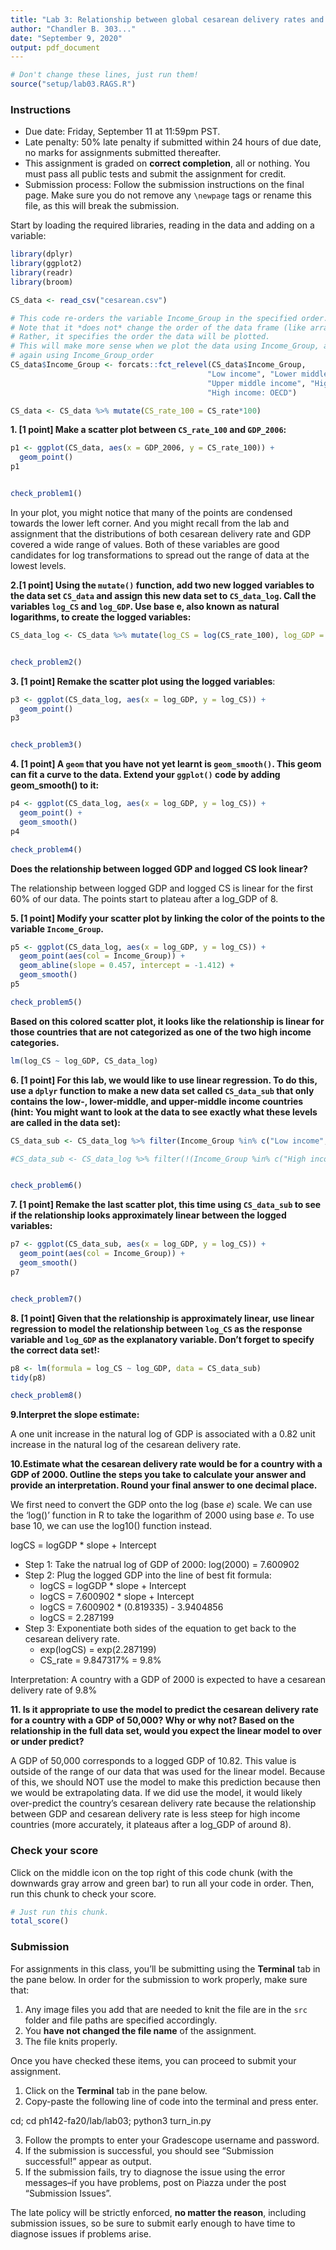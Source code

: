 ```yaml
---
title: "Lab 3: Relationship between global cesarean delivery rates and GDP"
author: "Chandler B. 303..."
date: "September 9, 2020"
output: pdf_document
---
```


```r
# Don't change these lines, just run them!
source("setup/lab03.RAGS.R")

```


### Instructions 
* Due date: Friday, September 11 at 11:59pm PST.
* Late penalty: 50% late penalty if submitted within 24 hours of due date, no 
marks for assignments submitted thereafter.
* This assignment is graded on **correct completion**, all or nothing. You must pass all public tests and submit the assignment for credit.
* Submission process: Follow the submission instructions on the final page. Make sure you do not remove any `\newpage` tags or rename this file, as this will break the submission.


Start by loading the required libraries, reading in the data and adding on a 
variable:

```r
library(dplyr)
library(ggplot2)
library(readr)
library(broom)

CS_data <- read_csv("cesarean.csv")

# This code re-orders the variable Income_Group in the specified order.
# Note that it *does not* change the order of the data frame (like arrange() does)
# Rather, it specifies the order the data will be plotted. 
# This will make more sense when we plot the data using Income_Group, and then
# again using Income_Group_order
CS_data$Income_Group <- forcats::fct_relevel(CS_data$Income_Group, 
                                            "Low income", "Lower middle income", 
                                            "Upper middle income", "High income: nonOECD", 
                                            "High income: OECD")

CS_data <- CS_data %>% mutate(CS_rate_100 = CS_rate*100)
```

\newpage 

**1. [1 point] Make a scatter plot between `CS_rate_100` and `GDP_2006`:**

```r
p1 <- ggplot(CS_data, aes(x = GDP_2006, y = CS_rate_100)) +
  geom_point()
p1


check_problem1()
```

In your plot, you might notice that many of the points are condensed towards the 
lower left corner. And you might recall from the lab and assignment that the 
distributions of both cesarean delivery rate and GDP covered a wide range of 
values. Both of these variables are good candidates for log transformations to
spread out the range of data at the lowest levels.

\newpage

**2.[1 point]  Using the `mutate()` function, add two new logged variables to the data set
`CS_data` and assign this new data set to `CS_data_log`. Call the variables `log_CS` and `log_GDP`. Use base e, also known as natural logarithms, to create the logged variables:**

```r
CS_data_log <- CS_data %>% mutate(log_CS = log(CS_rate_100), log_GDP = log(GDP_2006))


check_problem2()
```
\newpage

**3. [1 point] Remake the scatter plot using the logged variables**:

```r
p3 <- ggplot(CS_data_log, aes(x = log_GDP, y = log_CS)) +
  geom_point()
p3


check_problem3()
```
\newpage

**4. [1 point]  A `geom` that you have not yet learnt is `geom_smooth()`. This geom can fit 
a curve to the data. Extend your `ggplot()` code by adding geom_smooth() to it:**
```r
p4 <- ggplot(CS_data_log, aes(x = log_GDP, y = log_CS)) +
  geom_point() +
  geom_smooth()
p4

check_problem4()
```

**Does the relationship between logged GDP and logged CS look linear?**

The relationship between logged GDP and logged CS is linear for the first 60% of our data. The points start to plateau after a log_GDP of 8.


\newpage 

**5. [1 point] Modify your scatter plot by linking the color of the points to the variable
`Income_Group`.**

```r
p5 <- ggplot(CS_data_log, aes(x = log_GDP, y = log_CS)) +
  geom_point(aes(col = Income_Group)) +
  geom_abline(slope = 0.457, intercept = -1.412) +
  geom_smooth()
p5

check_problem5()
```

**Based on this colored scatter plot, it looks like the relationship is linear 
for those countries that are not categorized as one of the two high income
categories.**

```r
lm(log_CS ~ log_GDP, CS_data_log)
```


\newpage

**6. [1 point] For this lab, we would like to use linear regression. To do this, use a `dplyr` function to make a new data set called `CS_data_sub` that only contains the low-, lower-middle, and upper-middle income countries (hint: You might want to look at the data to see exactly what these levels are called in the data set):**

```r
CS_data_sub <- CS_data_log %>% filter(Income_Group %in% c("Low income", "Lower middle income", "Upper middle income"))

#CS_data_sub <- CS_data_log %>% filter(!(Income_Group %in% c("High income: nonOECD", "High income: OECD")))


check_problem6()
```

\newpage

**7. [1 point] Remake the last scatter plot, this time using `CS_data_sub` to see if the 
relationship looks approximately linear between the logged variables:**

```r
p7 <- ggplot(CS_data_sub, aes(x = log_GDP, y = log_CS)) +
  geom_point(aes(col = Income_Group)) +
  geom_smooth()
p7


check_problem7()
```

**8. [1 point] Given that the relationship is approximately linear, use linear regression to 
model the relationship between `log_CS` as the response variable and `log_GDP` 
as the explanatory variable. Don't forget to specify the correct data set!:**

```r
p8 <- lm(formula = log_CS ~ log_GDP, data = CS_data_sub)
tidy(p8)

check_problem8()
```

**9.Interpret the slope estimate:**

A one unit increase in the natural log of GDP is associated with a 0.82 unit increase in the natural log of the cesarean delivery rate.


**10.Estimate what the cesarean delivery rate would be for a country with a GDP of 2000. Outline the steps you take to calculate your answer and provide an interpretation. Round your final answer to one decimal place.**

We first need to convert the GDP onto the log (base $e$) scale. We can use the 'log()' function in R to take the logarithm of 2000 using base $e$. To use base 10, we can use the log10() function instead.

logCS = logGDP * slope + Intercept

* Step 1: Take the natrual log of GDP of 2000: log(2000) = 7.600902
* Step 2: Plug the logged GDP into the line of best fit formula:
    - logCS = logGDP * slope + Intercept
    - logCS = 7.600902 * slope + Intercept
    - logCS = 7.600902 * (0.819335) - 3.9404856
    - logCS = 2.287199
* Step 3: Exponentiate both sides of the equation to get back to the cesarean delivery rate.
    - exp(logCS) = exp(2.287199)
    - CS_rate = 9.847317% = 9.8%

Interpretation: A country with a GDP of 2000 is expected to have a cesarean delivery rate of 9.8%



**11. Is it appropriate to use the model to predict the cesarean delivery rate for a country with a GDP of 50,000? Why or why not? Based on the relationship in the full data set, would you expect the linear model to over or under predict?**

A GDP of 50,000 corresponds to a logged GDP of 10.82. This value is outside of the range of our data that was used for the linear model. Because of this, we should NOT use the model to make this prediction because then we would be extrapolating data. If we did use the model, it would likely over-predict the country's cesarean delivery rate because the relationship between GDP and cesarean delivery rate is less steep for high income countries (more accurately, it plateaus after a log_GDP of around 8).


\newpage

### Check your score

Click on the middle icon on the top right of this code chunk (with the downwards gray arrow and green bar) to run all your code in order. Then, run this chunk to check your score.
```r
# Just run this chunk.
total_score()
```

\newpage

### Submission

For assignments in this class, you'll be submitting using the **Terminal** tab in the pane below. In order for the submission to work properly, make sure that:

1. Any image files you add that are needed to knit the file are in the `src` folder and file paths are specified accordingly. 
2. You **have not changed the file name** of the assignment.
3. The file knits properly.

Once you have checked these items, you can proceed to submit your assignment.

1. Click on the **Terminal** tab in the pane below.
2. Copy-paste the following line of code into the terminal and press enter.

cd; cd ph142-fa20/lab/lab03; python3 turn_in.py

3. Follow the prompts to enter your Gradescope username and password. 
4. If the submission is successful, you should see "Submission successful!" appear as output.
5. If the submission fails, try to diagnose the issue using the error messages--if you have problems, post on Piazza under the post "Submission Issues". 

The late policy will be strictly enforced, **no matter the reason**, including submission issues, so be sure to submit early enough to have time to diagnose issues if problems arise.

